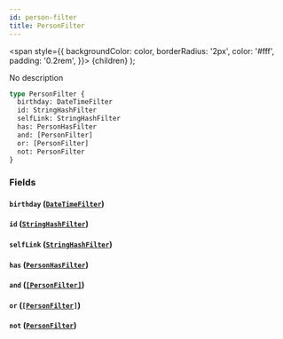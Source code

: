 ```yaml
---
id: person-filter
title: PersonFilter
---
```


<span
style={{
      backgroundColor: color,
      borderRadius: '2px',
      color: '#fff',
      padding: '0.2rem',
    }}>
{children}
</span>
);

No description

```graphql
type PersonFilter {
  birthday: DateTimeFilter
  id: StringHashFilter
  selfLink: StringHashFilter
  has: PersonHasFilter
  and: [PersonFilter]
  or: [PersonFilter]
  not: PersonFilter
}
```

### Fields

#### `birthday` ([`DateTimeFilter`](/docs/schema/inputs/date-time-filter))

#### `id` ([`StringHashFilter`](/docs/schema/inputs/string-hash-filter))

#### `selfLink` ([`StringHashFilter`](/docs/schema/inputs/string-hash-filter))

#### `has` ([`PersonHasFilter`](/docs/schema/enums/person-has-filter))

#### `and` ([`[PersonFilter]`](/docs/schema/inputs/person-filter))

#### `or` ([`[PersonFilter]`](/docs/schema/inputs/person-filter))

#### `not` ([`PersonFilter`](/docs/schema/inputs/person-filter))
